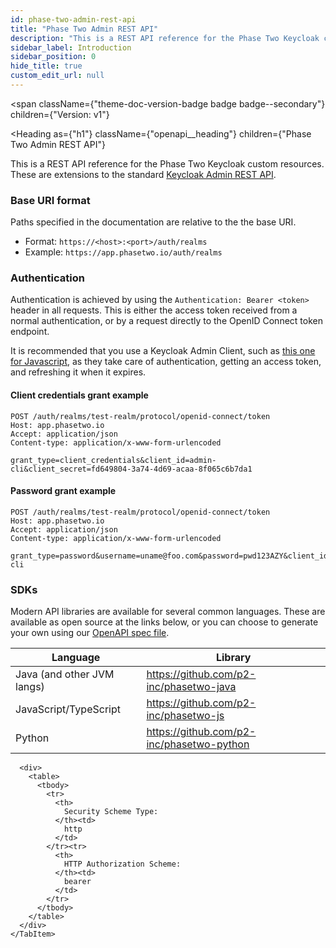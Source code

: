 ```yaml
---
id: phase-two-admin-rest-api
title: "Phase Two Admin REST API"
description: "This is a REST API reference for the Phase Two Keycloak custom resources. These are extensions to the standard [Keycloak Admin REST API](https://www.keycloak.org/docs-api/latest/rest-api/index.html)."
sidebar_label: Introduction
sidebar_position: 0
hide_title: true
custom_edit_url: null
---
```



<span
  className={"theme-doc-version-badge badge badge--secondary"}
  children={"Version: v1"}
>
</span>

<Heading
  as={"h1"}
  className={"openapi__heading"}
  children={"Phase Two Admin REST API"}
>
</Heading>



This is a REST API reference for the Phase Two Keycloak custom resources. These are extensions to the standard [Keycloak Admin REST API](https://www.keycloak.org/docs-api/latest/rest-api/index.html).

### Base URI format
Paths specified in the documentation are relative to the the base URI.
- Format: `https://<host>:<port>/auth/realms`
- Example: `https://app.phasetwo.io/auth/realms`

### Authentication
Authentication is achieved by using the `Authentication: Bearer <token>` header in all requests. This is either the access token received from a normal authentication, or by a request directly to the OpenID Connect token endpoint.

It is recommended that you use a Keycloak Admin Client, such as [this one for Javascript](https://github.com/keycloak/keycloak/tree/main/js/libs/keycloak-admin-client), as they take care of authentication, getting an access token, and refreshing it when it expires.

#### Client credentials grant example
```
POST /auth/realms/test-realm/protocol/openid-connect/token
Host: app.phasetwo.io
Accept: application/json
Content-type: application/x-www-form-urlencoded

grant_type=client_credentials&client_id=admin-cli&client_secret=fd649804-3a74-4d69-acaa-8f065c6b7da1
```

#### Password grant example
```
POST /auth/realms/test-realm/protocol/openid-connect/token
Host: app.phasetwo.io
Accept: application/json
Content-type: application/x-www-form-urlencoded

grant_type=password&username=uname@foo.com&password=pwd123AZY&client_id=admin-cli
```

### SDKs
Modern API libraries are available for several common languages. These are available as open source at the links below, or you can choose to generate your own using our [OpenAPI spec file](https://raw.githubusercontent.com/p2-inc/phasetwo-docs/main/openapi.yaml).

| Language | Library |
| --- | --- |
| Java (and other JVM langs) | https://github.com/p2-inc/phasetwo-java |
| JavaScript/TypeScript | https://github.com/p2-inc/phasetwo-js |
| Python | https://github.com/p2-inc/phasetwo-python |


<div
  style={{"marginBottom":"2rem"}}
>
  <Heading
    id={"authentication"}
    as={"h2"}
    className={"openapi-tabs__heading"}
    children={"Authentication"}
  >
  </Heading><SchemaTabs
    className={"openapi-tabs__security-schemes"}
  >
    <TabItem
      label={"HTTP: Bearer Auth"}
      value={"access_token"}
    >
      
      
      
      
      <div>
        <table>
          <tbody>
            <tr>
              <th>
                Security Scheme Type:
              </th><td>
                http
              </td>
            </tr><tr>
              <th>
                HTTP Authorization Scheme:
              </th><td>
                bearer
              </td>
            </tr>
          </tbody>
        </table>
      </div>
    </TabItem>
  </SchemaTabs>
</div>
      